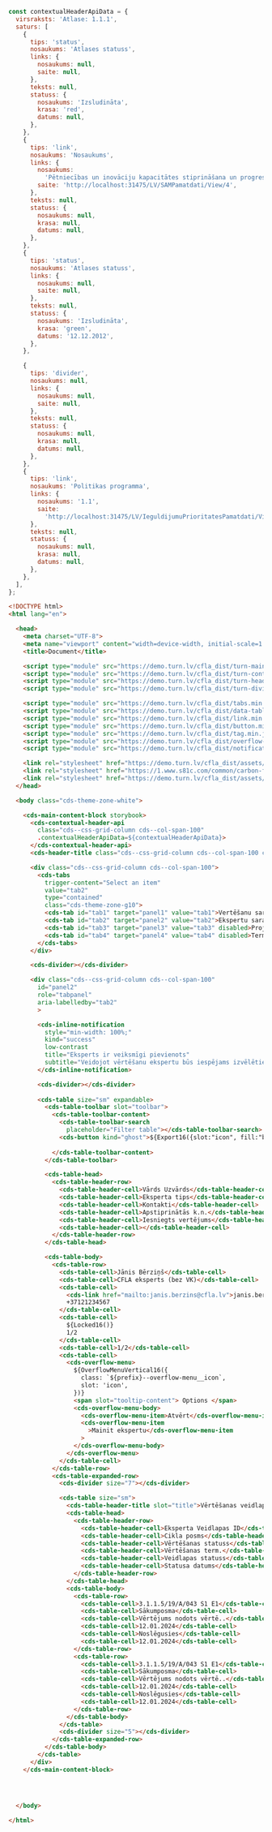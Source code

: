 ```js
const contextualHeaderApiData = {
  virsraksts: 'Atlase: 1.1.1',
  saturs: [
    {
      tips: 'status',
      nosaukums: 'Atlases statuss',
      links: {
        nosaukums: null,
        saite: null,
      },
      teksts: null,
      statuss: {
        nosaukums: 'Izsludināta',
        krasa: 'red',
        datums: null,
      },
    },
    {
      tips: 'link',
      nosaukums: 'Nosaukums',
      links: {
        nosaukums:
          'Pētniecības un inovāciju kapacitātes stiprināšana un progresīvu tehnoloģiju ieviešana',
        saite: 'http://localhost:31475/LV/SAMPamatdati/View/4',
      },
      teksts: null,
      statuss: {
        nosaukums: null,
        krasa: null,
        datums: null,
      },
    },
    {
      tips: 'status',
      nosaukums: 'Atlases statuss',
      links: {
        nosaukums: null,
        saite: null,
      },
      teksts: null,
      statuss: {
        nosaukums: 'Izsludināta',
        krasa: 'green',
        datums: '12.12.2012',
      },
    },

    {
      tips: 'divider',
      nosaukums: null,
      links: {
        nosaukums: null,
        saite: null,
      },
      teksts: null,
      statuss: {
        nosaukums: null,
        krasa: null,
        datums: null,
      },
    },
    {
      tips: 'link',
      nosaukums: 'Politikas programma',
      links: {
        nosaukums: '1.1',
        saite:
          'http://localhost:31475/LV/IeguldijumuPrioritatesPamatdati/View/3',
      },
      teksts: null,
      statuss: {
        nosaukums: null,
        krasa: null,
        datums: null,
      },
    },
  ],
};
```

```html
<!DOCTYPE html>
<html lang="en">

  <head>
    <meta charset="UTF-8">
    <meta name="viewport" content="width=device-width, initial-scale=1.0">
    <title>Document</title>

    <script type="module" src="https://demo.turn.lv/cfla_dist/turn-main-content-block.min.js"></script>
    <script type="module" src="https://demo.turn.lv/cfla_dist/turn-contextual-header-api.min.js"></script>
    <script type="module" src="https://demo.turn.lv/cfla_dist/turn-header-title.min.js"></script>
    <script type="module" src="https://demo.turn.lv/cfla_dist/turn-divider.min.js"></script>

    <script type="module" src="https://demo.turn.lv/cfla_dist/tabs.min.js"></script>
    <script type="module" src="https://demo.turn.lv/cfla_dist/data-table.min.js"></script>
    <script type="module" src="https://demo.turn.lv/cfla_dist/link.min.js"></script>
    <script type="module" src="https://demo.turn.lv/cfla_dist/button.min.js"></script>
    <script type="module" src="https://demo.turn.lv/cfla_dist/tag.min.js"></script>
    <script type="module" src="https://demo.turn.lv/cfla_dist/overflow-menu.min.js"></script>
    <script type="module" src="https://demo.turn.lv/cfla_dist/notification.min.js"></script>

    <link rel="stylesheet" href="https://demo.turn.lv/cfla_dist/assets/css/turn-carbon-grid.css" />
    <link rel="stylesheet" href="https://1.www.s81c.com/common/carbon-for-ibm-dotcom/tag/v1/latest/plex.css" />
    <link rel="stylesheet" href="https://demo.turn.lv/cfla_dist/assets/css/themes.css" />
  </head>

  <body class="cds-theme-zone-white">

    <cds-main-content-block storybook>
      <cds-contextual-header-api
        class="cds--css-grid-column cds--col-span-100"
        .contextualHeaderApiData=${contextualHeaderApiData}>
      </cds-contextual-header-api>
      <cds-header-title class="cds--css-grid-column cds--col-span-100 cds--grid-column-hang" title="Ekspertu vērtēšanas" marginWrapper></cds-header-title>

      <div class="cds--css-grid-column cds--col-span-100">
        <cds-tabs
          trigger-content="Select an item"
          value="tab2"
          type="contained"
          class="cds-theme-zone-g10">
          <cds-tab id="tab1" target="panel1" value="tab1">Vertēšanu saraksts</cds-tab>
          <cds-tab id="tab2" target="panel2" value="tab2">Ekspertu saraksts</cds-tab>
          <cds-tab id="tab3" target="panel3" value="tab3" disabled>Projektu iesniegumi</cds-tab>
          <cds-tab id="tab4" target="panel4" value="tab4" disabled>Termiņi</cds-tab>
        </cds-tabs>
      </div>

      <cds-divider></cds-divider>

      <div class="cds--css-grid-column cds--col-span-100"
        id="panel2"
        role="tabpanel"
        aria-labelledby="tab2"
        >

        <cds-inline-notification
          style="min-width: 100%;"
          kind="success"
          low-contrast
          title="Eksperts ir veiksmīgi pievienots"
          subtitle="Veidojot vērtēšanu ekspertu būs iespējams izvēlēties no saraksta.">
        </cds-inline-notification>

        <cds-divider></cds-divider>
        
        <cds-table size="sm" expandable>
          <cds-table-toolbar slot="toolbar">
            <cds-table-toolbar-content>
              <cds-table-toolbar-search
                placeholder="Filter table"></cds-table-toolbar-search>
              <cds-button kind="ghost">${Export16({slot:"icon", fill:"black" })}</cds-button>
              
            </cds-table-toolbar-content>
          </cds-table-toolbar>

          <cds-table-head>
            <cds-table-header-row>
              <cds-table-header-cell>Vārds Uzvārds</cds-table-header-cell>
              <cds-table-header-cell>Eksperta tips</cds-table-header-cell>
              <cds-table-header-cell>Kontakti</cds-table-header-cell>
              <cds-table-header-cell>Apstiprinātās k.n.</cds-table-header-cell>
              <cds-table-header-cell>Iesniegts vertējums</cds-table-header-cell>
              <cds-table-header-cell></cds-table-header-cell>
            </cds-table-header-row>
          </cds-table-head>

          <cds-table-body>
            <cds-table-row>
              <cds-table-cell>Jānis Bērziņš</cds-table-cell>
              <cds-table-cell>CFLA eksperts (bez VK)</cds-table-cell>
              <cds-table-cell>
                <cds-link href="mailto:janis.berzins@cfla.lv">janis.berzins@cfla.lv</cds-link>;
                +37121234567
              </cds-table-cell>
              <cds-table-cell>
                ${Locked16()}
                1/2
              </cds-table-cell>
              <cds-table-cell>1/2</cds-table-cell>
              <cds-table-cell>
                <cds-overflow-menu>
                  ${OverflowMenuVertical16({
                    class: `${prefix}--overflow-menu__icon`,
                    slot: 'icon',
                  })}
                  <span slot="tooltip-content"> Options </span>
                  <cds-overflow-menu-body>
                    <cds-overflow-menu-item>Atvērt</cds-overflow-menu-item>
                    <cds-overflow-menu-item
                      >Mainit ekspertu</cds-overflow-menu-item
                    >
                  </cds-overflow-menu-body>
                </cds-overflow-menu>
              </cds-table-cell>
            </cds-table-row>
            <cds-table-expanded-row>
              <cds-divider size="7"></cds-divider>

              <cds-table size="sm">
                <cds-table-header-title slot="title">Vērtēšanas veidlapas</cds-table-header-title>
                <cds-table-head>
                  <cds-table-header-row>
                    <cds-table-header-cell>Eksperta Veidlapas ID</cds-table-header-cell>
                    <cds-table-header-cell>Cikla posms</cds-table-header-cell>
                    <cds-table-header-cell>Vērtēšanas statuss</cds-table-header-cell>
                    <cds-table-header-cell>Vērtēšanas term.</cds-table-header-cell>
                    <cds-table-header-cell>Veidlapas statuss</cds-table-header-cell>
                    <cds-table-header-cell>Statusa datums</cds-table-header-cell>
                  </cds-table-header-row>
                </cds-table-head>
                <cds-table-body>
                  <cds-table-row>
                    <cds-table-cell>3.1.1.5/19/A/043 S1 E1</cds-table-cell>
                    <cds-table-cell>Sākumposma</cds-table-cell>
                    <cds-table-cell>Vērtējums nodots vērtē..</cds-table-cell>
                    <cds-table-cell>12.01.2024</cds-table-cell>
                    <cds-table-cell>Noslēgusies</cds-table-cell>
                    <cds-table-cell>12.01.2024</cds-table-cell>
                  </cds-table-row>
                  <cds-table-row>
                    <cds-table-cell>3.1.1.5/19/A/043 S1 E1</cds-table-cell>
                    <cds-table-cell>Sākumposma</cds-table-cell>
                    <cds-table-cell>Vērtējums nodots vērtē..</cds-table-cell>
                    <cds-table-cell>12.01.2024</cds-table-cell>
                    <cds-table-cell>Noslēgusies</cds-table-cell>
                    <cds-table-cell>12.01.2024</cds-table-cell>
                  </cds-table-row>
                </cds-table-body>
              </cds-table>
              <cds-divider size="5"></cds-divider>
            </cds-table-expanded-row>
          </cds-table-body>
        </cds-table>
      </div>
    </cds-main-content-block>




  </body>

</html>
```
